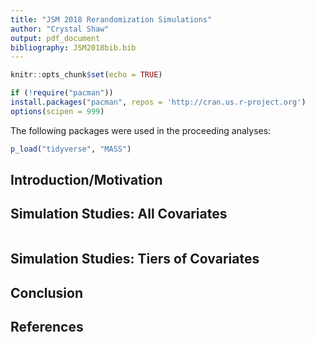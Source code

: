 ```yaml
---
title: "JSM 2018 Rerandomization Simulations"
author: "Crystal Shaw"
output: pdf_document
bibliography: JSM2018bib.bib
---
```


```r
knitr::opts_chunk$set(echo = TRUE)
```

```r
if (!require("pacman")) 
install.packages("pacman", repos = 'http://cran.us.r-project.org')
options(scipen = 999)
```

The following packages were used in the proceeding analyses:

```r
p_load("tidyverse", "MASS")
```

## Introduction/Motivation


## Simulation Studies: All Covariates

```r


```

## Simulation Studies: Tiers of Covariates

## Conclusion

## References